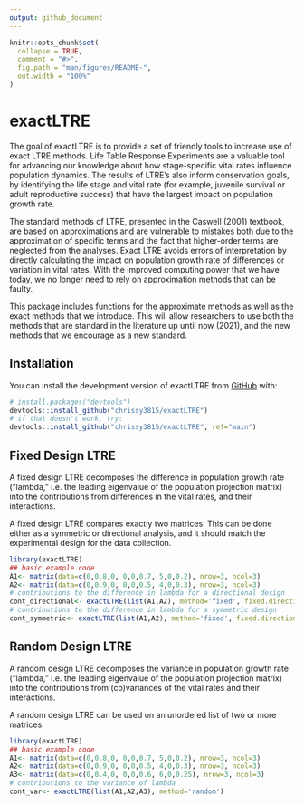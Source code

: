 ```yaml
---
output: github_document
---
```


<!-- README.md is generated from README.Rmd. Please edit that file -->

```r
knitr::opts_chunk$set(
  collapse = TRUE,
  comment = "#>",
  fig.path = "man/figures/README-",
  out.width = "100%"
)
```

# exactLTRE

<!-- badges: start -->
<!-- badges: end -->

The goal of exactLTRE is to provide a set of friendly tools to increase use of 
exact LTRE methods. Life Table Response Experiments are a valuable tool for 
advancing our knowledge about how stage-specific vital rates influence population
dynamics. The results of LTRE's also inform conservation goals, by identifying 
the life stage and vital rate (for example, juvenile survival or adult reproductive
success) that have the largest impact on population growth rate.

The standard methods of LTRE, presented in the Caswell (2001) textbook, are based
on approximations and are vulnerable to mistakes both due to the approximation of
specific terms and the fact that higher-order terms are neglected from the analyses.
Exact LTRE avoids errors of interpretation by directly calculating the impact on
population growth rate of differences or variation in vital rates. With the 
improved computing power that we have today, we no longer need to rely on 
approximation methods that can be faulty. 

This package includes functions for the approximate methods as well as the exact
methods that we introduce. This will allow researchers to use both the methods
that are standard in the literature up until now (2021), and the new methods that
we encourage as a new standard.

## Installation

You can install the development version of exactLTRE from [GitHub](https://github.com/) with:

``` r
# install.packages("devtools")
devtools::install_github("chrissy3815/exactLTRE")
# if that doesn't work, try:
devtools::install_github("chrissy3815/exactLTRE", ref="main")
```

## Fixed Design LTRE

A fixed design LTRE decomposes the difference in population growth rate ("lambda," 
i.e. the leading eigenvalue of the population projection matrix) into the 
contributions from differences in the vital rates, and their interactions.

A fixed design LTRE compares exactly two matrices. This can be done either as
a symmetric or directional analysis, and it should match the experimental design
for the data collection.

```r
library(exactLTRE)
## basic example code
A1<- matrix(data=c(0,0.8,0, 0,0,0.7, 5,0,0.2), nrow=3, ncol=3)
A2<- matrix(data=c(0,0.9,0, 0,0,0.5, 4,0,0.3), nrow=3, ncol=3)
# contributions to the difference in lambda for a directional design
cont_directional<- exactLTRE(list(A1,A2), method='fixed', fixed.directional=TRUE) 
# contributions to the difference in lambda for a symmetric design
cont_symmetric<- exactLTRE(list(A1,A2), method='fixed', fixed.directional=FALSE) 
```

## Random Design LTRE

A random design LTRE decomposes the variance in population growth rate ("lambda," 
i.e. the leading eigenvalue of the population projection matrix) into the 
contributions from (co)variances of the vital rates and their interactions.

A random design LTRE can be used on an unordered list of two or more matrices.

```r
library(exactLTRE)
## basic example code
A1<- matrix(data=c(0,0.8,0, 0,0,0.7, 5,0,0.2), nrow=3, ncol=3)
A2<- matrix(data=c(0,0.9,0, 0,0,0.5, 4,0,0.3), nrow=3, ncol=3)
A3<- matrix(data=c(0,0.4,0, 0,0,0.6, 6,0,0.25), nrow=3, ncol=3)
# contributions to the variance of lambda
cont_var<- exactLTRE(list(A1,A2,A3), method='random')
```


<!-- What is special about using `README.Rmd` instead of just `README.md`? You can include R chunks like so: -->

<!-- ```{r cars} -->
<!-- summary(cars) -->
<!-- ``` -->

<!-- You'll still need to render `README.Rmd` regularly, to keep `README.md` up-to-date. `devtools::build_readme()` is handy for this. You could also use GitHub Actions to re-render `README.Rmd` every time you push. An example workflow can be found here: <https://github.com/r-lib/actions/tree/v1/examples>. -->

<!-- You can also embed plots, for example: -->

<!-- ```{r pressure, echo = FALSE} -->
<!-- plot(pressure) -->
<!-- ``` -->

<!-- In that case, don't forget to commit and push the resulting figure files, so they display on GitHub and CRAN. -->
